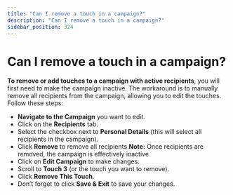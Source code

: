 ```yaml
---
title: "Can I remove a touch in a campaign?"
description: "Can I remove a touch in a campaign?"
sidebar_position: 324
---
```


# Can I remove a touch in a campaign?

**To remove or add touches to a campaign with active recipients**, you will first need to make the campaign inactive. The workaround is to manually remove all recipients from the campaign, allowing you to edit the touches. Follow these steps:
- **Navigate to the Campaign** you want to edit.
- Click on the **Recipients** tab.
- Select the checkbox next to **Personal Details** (this will select all recipients in the campaign).
- Click **Remove** to remove all recipients.**Note:** Once recipients are removed, the campaign is effectively inactive
- Click on **Edit Campaign** to make changes.
- Scroll to **Touch 3** (or the touch you want to remove).
- Click **Remove This Touch**.
- Don’t forget to click **Save &amp; Exit** to save your changes.